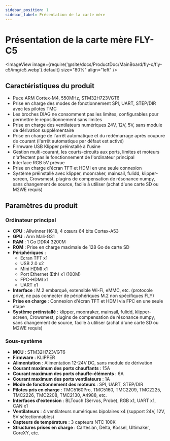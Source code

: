 ```yaml
---
sidebar_position: 1
sidebar_label: Présentation de la carte mère
---
```



# Présentation de la carte mère FLY-C5

<ImageView 
    image={require('@site/docs/ProductDoc/MainBoard/fly-c/fly-c5/img/c5.webp').default} 
    size="80%" 
    align="left" 
/>

## Caractéristiques du produit

- Puce ARM Cortex-M4, 550MHz, STM32H723VGT6
- Prise en charge des modes de fonctionnement SPI, UART, STEP/DIR avec les pilotes TMC
- Les broches DIAG ne consomment pas les limites, configurables pour permettre le repositionnement sans limites
- Prise en charge des ventilateurs numériques 24V, 12V, 5V, sans module de dérivation supplémentaire
- Prise en charge de l'arrêt automatique et du redémarrage après coupure de courant (l'arrêt automatique par défaut est activé)
- Firmware USB Klipper préinstallé à l'usine
- Gestion multi-courant, les courts-circuits aux ports, limites et moteurs n'affectent pas le fonctionnement de l'ordinateur principal
- Interface RGB 5V prévue
- Prise en charge d'écran TFT et HDMI en une seule connexion
- Système préinstallé avec klipper, moonraker, mainsail, fulidd, klipper-screen, Crowsmest, plugins de compensation de résonance numpy, sans changement de source, facile à utiliser (achat d'une carte SD ou M2WE requis)

## Paramètres du produit

### Ordinateur principal

- **CPU** : Allwinner H618, 4 cœurs 64 bits Cortex-A53
- **GPU** : Arm Mali-G31
- **RAM** : 1 Go DDR4 3200M
- **ROM** : Prise en charge maximale de 128 Go de carte SD
- **Périphériques** :
    - Ecran TFT x1
    - USB 2.0 x2
    - Mini HDMI x1
    - Port Ethernet (Eth) x1 (100M)
    - FPC-HDMI x1
    - UART x1
- **Interface** : M.2 embarqué, extensible Wi-Fi, eMMC, etc. (protocole privé, ne pas connecter de périphériques M.2 non spécifiques FLY)
- **Prise en charge** : Connexion d'écran TFT et HDMI via FPC en une seule étape
- **Système préinstallé** : klipper, moonraker, mainsail, fulidd, klipper-screen, Crowsmest, plugins de compensation de résonance numpy, sans changement de source, facile à utiliser (achat d'une carte SD ou M2WE requis)

### Sous-système

- **MCU** : STM32H723VGT6
- **Firmware** : KLIPPER
- **Alimentation** : Alimentation 12-24V DC, sans module de dérivation
- **Courant maximum des ports chauffants** : 15A
- **Courant maximum des ports chauffe-éléments** : 6A
- **Courant maximum des ports ventilateurs** : 1A
- **Mode de fonctionnement des moteurs** : SPI, UART, STEP/DIR
- **Pilotes pris en charge** : TMC5160Pro, TMC5160, TMC2209, TMC2225, TMC2226, TMC2208, TMC2130, A4988, etc.
- **Interfaces d'extension** : BLTouch (Servos, Probe), RGB x1, UART x1, CAN x1
- **Ventilateurs** : 4 ventilateurs numériques bipolaires x4 (support 24V, 12V, 5V sélectionnables)
- **Capteurs de température** : 3 capteurs NTC 100K
- **Structures prises en charge** : Cartesian, Delta, Kossel, Ultimaker, CoreXY, etc.

